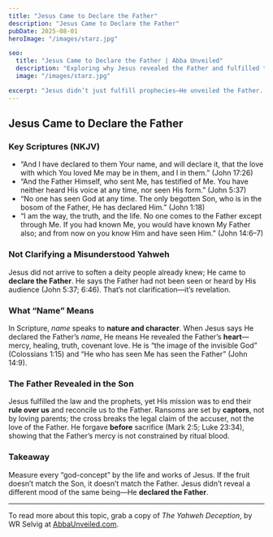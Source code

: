 ```yaml
---
title: "Jesus Came to Declare the Father"
description: "Jesus Came to Declare the Father"
pubDate: 2025-08-01
heroImage: "/images/starz.jpg"

seo:
  title: "Jesus Came to Declare the Father | Abba Unveiled"
  description: "Exploring why Jesus revealed the Father and fulfilled the law and the prophets."
  image: "/images/starz.jpg"

excerpt: "Jesus didn’t just fulfill prophecies—He unveiled the Father. Here’s why that distinction matters."
---
```


## Jesus Came to Declare the Father

### Key Scriptures (NKJV)
- “And I have declared to them Your name, and will declare it, that the love with which You loved Me may be in them, and I in them.” (John 17:26)
- “And the Father Himself, who sent Me, has testified of Me. You have neither heard His voice at any time, nor seen His form.” (John 5:37)
- “No one has seen God at any time. The only begotten Son, who is in the bosom of the Father, He has declared Him.” (John 1:18)
- “I am the way, the truth, and the life. No one comes to the Father except through Me. If you had known Me, you would have known My Father also; and from now on you know Him and have seen Him.” (John 14:6–7)

### Not Clarifying a Misunderstood Yahweh
Jesus did not arrive to soften a deity people already knew; He came to **declare the Father**. He says the Father had not been seen or heard by His audience (John 5:37; 6:46). That’s not clarification—it’s revelation.

### What “Name” Means
In Scripture, *name* speaks to **nature and character**. When Jesus says He declared the Father’s *name*, He means He revealed the Father’s **heart**—mercy, healing, truth, covenant love. He is “the image of the invisible God” (Colossians 1:15) and “He who has seen Me has seen the Father” (John 14:9).

### The Father Revealed in the Son
Jesus fulfilled the law and the prophets, yet His mission was to end their **rule over us** and reconcile us to the Father. Ransoms are set by **captors**, not by loving parents; the cross breaks the legal claim of the accuser, not the love of the Father. He forgave **before** sacrifice (Mark 2:5; Luke 23:34), showing that the Father’s mercy is not constrained by ritual blood.

### Takeaway
Measure every “god-concept” by the life and works of Jesus. If the fruit doesn’t match the Son, it doesn’t match the Father. Jesus didn’t reveal a different mood of the same being—He **declared the Father**.

---

To read more about this topic, grab a copy of *The Yahweh Deception*, by WR Selvig at [AbbaUnveiled.com](https://AbbaUnveiled.com).
